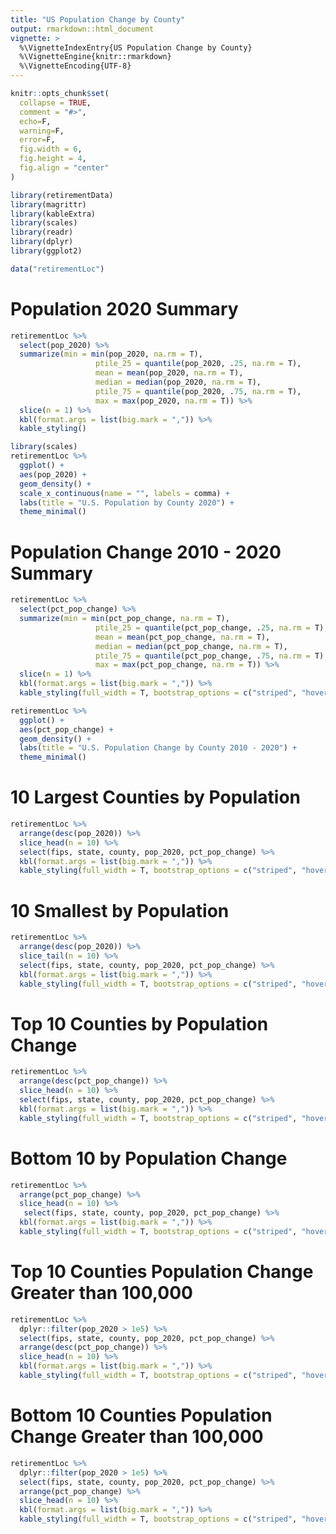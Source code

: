 ```yaml
---
title: "US Population Change by County"
output: rmarkdown::html_document
vignette: >
  %\VignetteIndexEntry{US Population Change by County}
  %\VignetteEngine{knitr::rmarkdown}
  %\VignetteEncoding{UTF-8}
---
```


```r
knitr::opts_chunk$set(
  collapse = TRUE,
  comment = "#>",
  echo=F,
  warning=F,
  error=F,
  fig.width = 6,
  fig.height = 4,
  fig.align = "center"
)
```


```r
library(retirementData)
library(magrittr)
library(kableExtra)
library(scales)
library(readr)
library(dplyr)
library(ggplot2)
```

```r
data("retirementLoc")
```

# Population 2020 Summary 

```r
retirementLoc %>% 
  select(pop_2020) %>% 
  summarize(min = min(pop_2020, na.rm = T),
                   ptile_25 = quantile(pop_2020, .25, na.rm = T), 
                   mean = mean(pop_2020, na.rm = T),
                   median = median(pop_2020, na.rm = T),
                   ptile_75 = quantile(pop_2020, .75, na.rm = T), 
                   max = max(pop_2020, na.rm = T)) %>% 
  slice(n = 1) %>% 
  kbl(format.args = list(big.mark = ",")) %>% 
  kable_styling()
```

```r
library(scales)
retirementLoc %>% 
  ggplot() +
  aes(pop_2020) +
  geom_density() +
  scale_x_continuous(name = "", labels = comma) +
  labs(title = "U.S. Population by County 2020") +
  theme_minimal()
```

# Population Change 2010 - 2020 Summary 

```r
retirementLoc %>% 
  select(pct_pop_change) %>% 
  summarize(min = min(pct_pop_change, na.rm = T),
                   ptile_25 = quantile(pct_pop_change, .25, na.rm = T), 
                   mean = mean(pct_pop_change, na.rm = T),
                   median = median(pct_pop_change, na.rm = T),
                   ptile_75 = quantile(pct_pop_change, .75, na.rm = T), 
                   max = max(pct_pop_change, na.rm = T)) %>% 
  slice(n = 1) %>% 
  kbl(format.args = list(big.mark = ",")) %>% 
  kable_styling(full_width = T, bootstrap_options = c("striped", "hover", "condensed"))
```

```r
retirementLoc %>% 
  ggplot() +
  aes(pct_pop_change) +
  geom_density() +
  labs(title = "U.S. Population Change by County 2010 - 2020") +
  theme_minimal()
```


# 10 Largest Counties by Population

```r
retirementLoc %>% 
  arrange(desc(pop_2020)) %>% 
  slice_head(n = 10) %>% 
  select(fips, state, county, pop_2020, pct_pop_change) %>% 
  kbl(format.args = list(big.mark = ",")) %>% 
  kable_styling(full_width = T, bootstrap_options = c("striped", "hover", "condensed"))
```

# 10 Smallest by Population

```r
retirementLoc %>% 
  arrange(desc(pop_2020)) %>% 
  slice_tail(n = 10) %>% 
  select(fips, state, county, pop_2020, pct_pop_change) %>% 
  kbl(format.args = list(big.mark = ",")) %>% 
  kable_styling(full_width = T, bootstrap_options = c("striped", "hover", "condensed"))

```

# Top 10 Counties by Population Change

```r
retirementLoc %>% 
  arrange(desc(pct_pop_change)) %>% 
  slice_head(n = 10) %>% 
  select(fips, state, county, pop_2020, pct_pop_change) %>% 
  kbl(format.args = list(big.mark = ",")) %>% 
  kable_styling(full_width = T, bootstrap_options = c("striped", "hover", "condensed"))
```

# Bottom 10 by Population Change

```r
retirementLoc %>% 
  arrange(pct_pop_change) %>% 
  slice_head(n = 10) %>% 
   select(fips, state, county, pop_2020, pct_pop_change) %>% 
  kbl(format.args = list(big.mark = ",")) %>% 
  kable_styling(full_width = T, bootstrap_options = c("striped", "hover", "condensed"))

```

# Top 10 Counties Population Change Greater than 100,000

```r
retirementLoc %>% 
  dplyr::filter(pop_2020 > 1e5) %>% 
  select(fips, state, county, pop_2020, pct_pop_change) %>% 
  arrange(desc(pct_pop_change)) %>% 
  slice_head(n = 10) %>% 
  kbl(format.args = list(big.mark = ",")) %>% 
  kable_styling(full_width = T, bootstrap_options = c("striped", "hover", "condensed"))
```

# Bottom 10 Counties Population Change Greater than 100,000

```r
retirementLoc %>% 
  dplyr::filter(pop_2020 > 1e5) %>% 
  select(fips, state, county, pop_2020, pct_pop_change) %>% 
  arrange(pct_pop_change) %>% 
  slice_head(n = 10) %>% 
  kbl(format.args = list(big.mark = ",")) %>% 
  kable_styling(full_width = T, bootstrap_options = c("striped", "hover", "condensed"))
```




